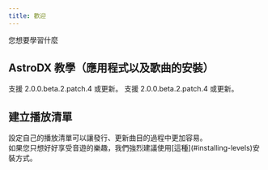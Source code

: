 ```yaml
---
title: 歡迎
---
```


您想要學習什麼

## AstroDX 教學（應用程式以及歌曲的安裝）


<Cards>
  <Card href="install/android" title="Android" icon={Android()}>
    支援 2.0.0.beta.2.patch.4 或更新。
  </Card>
  <Card href="install/ios" title="iOS" icon={iOS()}>
    支援 2.0.0.beta.2.patch.4 或更新。
  </Card>
</Cards>

## 建立播放清單

<Callout title="主要閱讀對象為創作者">
  設定自己的播放清單可以讓發行、更新曲目的過程中更加容易。<br />
  如果您只想好好享受音遊的樂趣，我們強烈建議使用[這種](#installing-levels)安裝方式。
</Callout>
